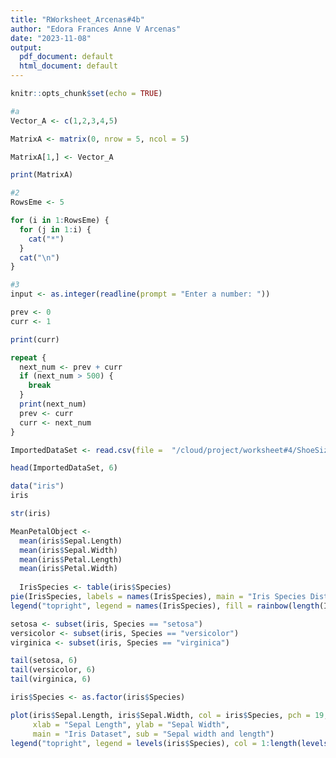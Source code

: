 ```yaml
---
title: "RWorksheet_Arcenas#4b"
author: "Edora Frances Anne V Arcenas"
date: "2023-11-08"
output:
  pdf_document: default
  html_document: default
---
```


```r
knitr::opts_chunk$set(echo = TRUE)
```

```r

#a
Vector_A <- c(1,2,3,4,5)

MatrixA <- matrix(0, nrow = 5, ncol = 5)

MatrixA[1,] <- Vector_A

print(MatrixA)

```

```r
#2
RowsEme <- 5

for (i in 1:RowsEme) {
  for (j in 1:i) {
    cat("*")
  }
  cat("\n")
}
```

```r
#3
input <- as.integer(readline(prompt = "Enter a number: "))

prev <- 0
curr <- 1

print(curr)

repeat {
  next_num <- prev + curr
  if (next_num > 500) {
    break
  }
  print(next_num)
  prev <- curr
  curr <- next_num
}
```

```r
ImportedDataSet <- read.csv(file =  "/cloud/project/worksheet#4/ShoeSizeHeightGender.csv", header = TRUE, sep = ",")

head(ImportedDataSet, 6)

```

```r
data("iris")
iris

str(iris)

MeanPetalObject <-
  mean(iris$Sepal.Length)
  mean(iris$Sepal.Width)
  mean(iris$Petal.Length)
  mean(iris$Petal.Width)
  
  IrisSpecies <- table(iris$Species)
pie(IrisSpecies, labels = names(IrisSpecies), main = "Iris Species Distribution", col = rainbow(length(IrisSpecies)))
legend("topright", legend = names(IrisSpecies), fill = rainbow(length(IrisSpecies)))

setosa <- subset(iris, Species == "setosa")
versicolor <- subset(iris, Species == "versicolor")
virginica <- subset(iris, Species == "virginica")

tail(setosa, 6)
tail(versicolor, 6)
tail(virginica, 6)

iris$Species <- as.factor(iris$Species)

plot(iris$Sepal.Length, iris$Sepal.Width, col = iris$Species, pch = 19,
     xlab = "Sepal Length", ylab = "Sepal Width",
     main = "Iris Dataset", sub = "Sepal width and length")
legend("topright", legend = levels(iris$Species), col = 1:length(levels(iris$Species)), pch = 19)
```


